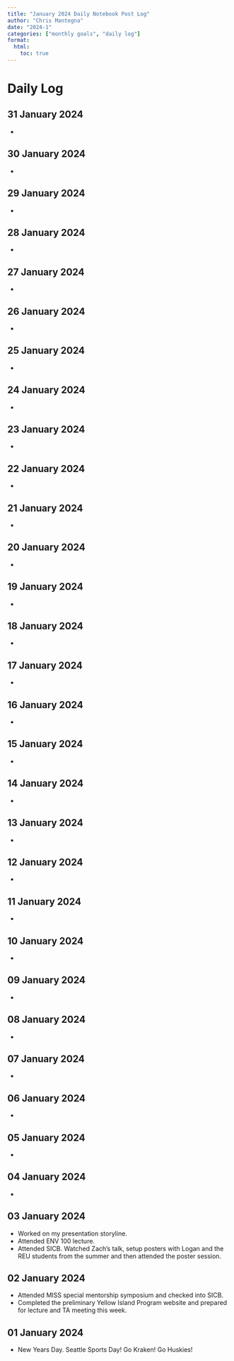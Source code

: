 ```yaml
---
title: "January 2024 Daily Notebook Post Log"
author: "Chris Mantegna"
date: "2024-1"
categories: ["monthly goals", "daily log"]
format:
  html:
    toc: true
---
```


# Daily Log

## 31 January 2024

-   

## 30 January 2024

-   

## 29 January 2024

-   

## 28 January 2024

-   

## 27 January 2024

-   

## 26 January 2024

-   

## 25 January 2024

-   

## 24 January 2024

-   

## 23 January 2024

-   

## 22 January 2024

-   

## 21 January 2024

-   

## 20 January 2024

-   

## 19 January 2024

-   

## 18 January 2024

-   

## 17 January 2024

-   

## 16 January 2024

-   

## 15 January 2024

-   

## 14 January 2024

-   

## 13 January 2024

-   

## 12 January 2024

-   

## 11 January 2024

-   

## 10 January 2024

-   

## 09 January 2024

-   

## 08 January 2024

-   

## 07 January 2024

-   

## 06 January 2024

-   

## 05 January 2024

-   

## 04 January 2024

-   

## 03 January 2024

-   Worked on my presentation storyline.
-   Attended ENV 100 lecture.
-   Attended SICB. Watched Zach's talk, setup posters with Logan and the
    REU students from the summer and then attended the poster session.

## 02 January 2024

-   Attended MISS special mentorship symposium and checked into SICB.
-   Completed the preliminary Yellow Island Program website and prepared
    for lecture and TA meeting this week.

## 01 January 2024

-   New Years Day. Seattle Sports Day! Go Kraken! Go Huskies!
